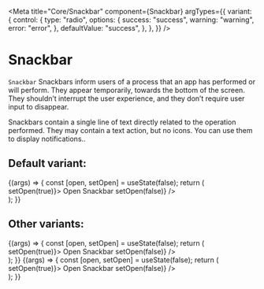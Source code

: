 
<Meta
  title="Core/Snackbar"
  component={Snackbar}
  argTypes={{
    variant: {
      control: {
        type: "radio",
        options: {
          success: "success",
          warning: "warning",
          error: "error",
        },
        defaultValue: "success",
      },
    },
  }}
/>

# Snackbar

`Snackbar` Snackbars inform users of a process that an app has performed or will perform. They appear temporarily, towards the bottom of the screen. They shouldn’t interrupt the user experience, and they don’t require user input to disappear.

Snackbars contain a single line of text directly related to the operation performed. They may contain a text action, but no icons. You can use them to display notifications..

## Default variant:

<Canvas>
  <Story
    name="Default"
    args={{ message: "Success Message", variant: "success" }}
  >
    {(args) => {
      const [open, setOpen] = useState(false);
      return (
        <div>
          <ButtonFilled onClick={() => setOpen(true)}>
            Open Snackbar
          </ButtonFilled>
          <Snackbar {...args} open={open} onClose={() => setOpen(false)} />
        </div>
      );
    }}
  </Story>
</Canvas>

## Other variants:

<Canvas>
  <Story
    name="warning"
    args={{ message: "Warning Message", variant: "warning" }}
  >
    {(args) => {
      const [open, setOpen] = useState(false);
      return (
        <div>
          <ButtonFilled onClick={() => setOpen(true)}>
            Open Snackbar
          </ButtonFilled>
          <Snackbar {...args} open={open} onClose={() => setOpen(false)} />
        </div>
      );
    }}
  </Story>
  <Story name="error" args={{ message: "Error Message", variant: "error" }}>
    {(args) => {
      const [open, setOpen] = useState(false);
      return (
        <div>
          <ButtonFilled onClick={() => setOpen(true)}>
            Open Snackbar
          </ButtonFilled>
          <Snackbar {...args} open={open} onClose={() => setOpen(false)} />
        </div>
      );
    }}
  </Story>
</Canvas>

<ArgsTable of={Snackbar} />
